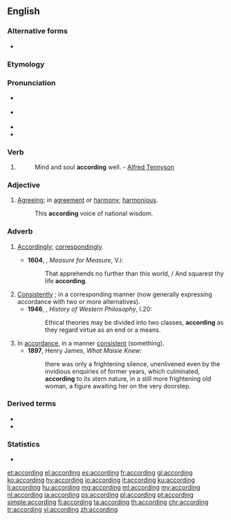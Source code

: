 ==English==

===Alternative forms===
* {{l|en|accourding}} {{qualifier|obsolete}}

===Etymology===
{{suffix|accord|ing|lang=en}}

===Pronunciation===
* {{a|RP}} {{IPA|/əˈkɔːdɪŋ/|lang=en}}
* {{a|US}} {{IPA|/ə.ˈkɔɹd.ɪŋ/|lang=en}}
* {{audio|en-us-according.ogg|Audio (US)|lang=en}}
* {{hyphenation|ac|cord|ing|lang=en}}

===Verb===
{{head|en|present participle}}

# {{present participle of|accord|lang=en|nocat=1}}
#: Mind and soul '''according''' well. - [[w:Alfred Tennyson|Alfred Tennyson]]

===Adjective===
{{en-adj}}

# [[agreeing|Agreeing]]; in [[agreement]] or [[harmony]]; [[harmonious]].
#: This '''according''' voice of national wisdom.

===Adverb===
{{en-adv}}

# {{label|en|obsolete}} [[accordingly|Accordingly]]; [[correspondingly]]. {{defdate|16th-17th c.}}
#* '''1604''', {{w|William Shakespeare}}, ''Measure for Measure'', V.i:
#*: That apprehends no further than this world, / And squarest thy life '''according'''.
# [[consistently|Consistently]] {{m|en|as}}; in a corresponding manner (now generally expressing accordance with two or more alternatives). {{defdate|from 16th c.}}
#* '''1946''', {{w|Bertrand Russell}}, ''History of Western Philosophy'', I.20:
#*: Ethical theories may be divided into two classes, '''according''' as they regard virtue as an end or a means.
# In [[accordance]], in a manner [[consistent]] {{m|en|to}} (something). {{defdate|from 16th c.}}
#* '''1897''', Henry James, ''What Maisie Knew'':
#*: there was only a frightening silence, unenlivened even by the invidious enquiries of former years, which culminated, '''according''' to its stern nature, in a still more frightening old woman, a figure awaiting her on the very doorstep.

===Derived terms===
* {{l|en|according to}}
* {{l|en|according as}}

===Statistics===
* {{rank|drew|strength|opinion|597|according|walked|office|government}}

[[et:according]]
[[el:according]]
[[es:according]]
[[fr:according]]
[[gl:according]]
[[ko:according]]
[[hy:according]]
[[io:according]]
[[it:according]]
[[ku:according]]
[[li:according]]
[[hu:according]]
[[mg:according]]
[[ml:according]]
[[my:according]]
[[nl:according]]
[[ja:according]]
[[ps:according]]
[[pl:according]]
[[pt:according]]
[[simple:according]]
[[fi:according]]
[[ta:according]]
[[th:according]]
[[chr:according]]
[[tr:according]]
[[vi:according]]
[[zh:according]]